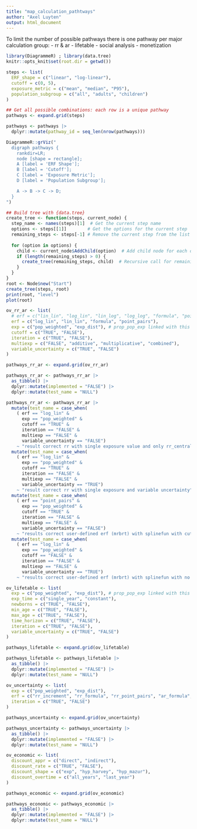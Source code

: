 ```yaml
---
title: "map_calculation_pathtways"
author: "Axel Luyten"
output: html_document
---
```


To limit the number of possible pathways there is one pathway per major calculation group:
- rr & ar
- lifetable
- social analysis
- monetization

```r
library(DiagrammeR) ; library(data.tree)
knitr::opts_knit$set(root.dir = getwd()) 

steps <- list(
  ERF_shape = c("linear", "log-linear"),
  cutoff = c(0, 5),
  exposure_metric = c("mean", "median", "P95"),
  population_subgroup = c("all", "adults", "children")
)

## Get all possible combinations: each row is a unique pathway
pathways <- expand.grid(steps)

pathways <- pathways |> 
  dplyr::mutate(pathway_id = seq_len(nrow(pathways)))

DiagrammeR::grViz("
  digraph pathways {
    rankdir=LR;
    node [shape = rectangle];
    A [label = 'ERF Shape'];
    B [label = 'Cutoff'];
    C [label = 'Exposure Metric'];
    D [label = 'Population Subgroup'];

    A -> B -> C -> D;
  }
")

## Build tree with {data.tree}
create_tree <- function(steps, current_node) {
  step_name <- names(steps)[1]  # Get the current step name
  options <- steps[[1]]        # Get the options for the current step
  remaining_steps <- steps[-1] # Remove the current step from the list
  
  for (option in options) {
    child <- current_node$AddChild(option)  # Add child node for each option
    if (length(remaining_steps) > 0) {
      create_tree(remaining_steps, child)  # Recursive call for remaining steps
    }
  }
}
root <- Node$new("Start")
create_tree(steps, root)
print(root, "level")
plot(root)
```


```r
ov_rr_ar <- list(
  # erf = c("lin_lin", "log_lin", "lin_log", "log_log", "formula", "point_pairs"),
  erf = c("log_lin", "lin_lin", "formula", "point_pairs"),
  exp = c("pop_weighted", "exp_dist"), # prop_pop_exp linked with this
  cutoff = c("TRUE", "FALSE"),
  iteration = c("TRUE", "FALSE"),
  multiexp = c("FALSE", "additive", "multiplicative", "combined"),
  variable_uncertainty = c("TRUE", "FALSE")
)

pathways_rr_ar <- expand.grid(ov_rr_ar)

pathways_rr_ar <- pathways_rr_ar |> 
  as_tibble() |> 
  dplyr::mutate(implemented = "FALSE") |> 
  dplyr::mutate(test_name = "NULL")

pathways_rr_ar <- pathways_rr_ar |> 
  mutate(test_name = case_when(
    ( erf == "log_lin" & 
      exp == "pop_weighted" & 
      cutoff == "TRUE" & 
      iteration == "FALSE" & 
      multiexp == "FALSE" & 
      variable_uncertainty == "FALSE") 
    ~ "result correct rr with single exposure value and only rr_central", TRUE ~ test_name)) |> 
  mutate(test_name = case_when(
    ( erf == "log_lin" & 
      exp == "pop_weighted" & 
      cutoff == "TRUE" & 
      iteration == "FALSE" & 
      multiexp == "FALSE" & 
      variable_uncertainty == "TRUE") 
    ~ "result correct rr with single exposure and variable uncertainty", TRUE ~ test_name)) |> 
  mutate(test_name = case_when(
    ( erf == "point_pairs" & 
      exp == "pop_weighted" & 
      cutoff == "TRUE" & 
      iteration == "FALSE" & 
      multiexp == "FALSE" & 
      variable_uncertainty == "FALSE") 
    ~ "results correct user-defined erf (mrbrt) with splinefun with cutoff of 5", TRUE ~ test_name)) |> 
  mutate(test_name = case_when(
    ( erf == "log_lin" & 
      exp == "pop_weighted" & 
      cutoff == "FALSE" & 
      iteration == "FALSE" & 
      multiexp == "FALSE" & 
      variable_uncertainty == "TRUE") 
    ~ "results correct user-defined erf (mrbrt) with splinefun with no cutoff", TRUE ~ test_name))

```


```r

ov_lifetable <- list(
  exp = c("pop_weighted", "exp_dist"), # prop_pop_exp linked with this
  exp_time = c("single_year", "constant"),
  newborns = c("TRUE", "FALSE"),
  min_age = c("TRUE", "FALSE"),
  max_age = c("TRUE", "FALSE"),
  time_horizon = c("TRUE", "FALSE"),
  iteration = c("TRUE", "FALSE"),
  variable_uncertainty = c("TRUE", "FALSE")
)

pathways_lifetable <- expand.grid(ov_lifetable)

pathways_lifetable <- pathways_lifetable |> 
  as_tibble() |> 
  dplyr::mutate(implemented = "FALSE") |> 
  dplyr::mutate(test_name = "NULL")
```

```r

ov_uncertainty <- list(
  exp = c("pop_weighted", "exp_dist"),
  erf = c("rr_increment", "rr_formula", "rr_point_pairs", "ar_formula", "ar_point_pairs"),
  iteration = c("TRUE", "FALSE")
)

pathways_uncertainty <- expand.grid(ov_uncertainty)

pathways_uncertainty <- pathways_uncertainty |> 
  as_tibble() |> 
  dplyr::mutate(implemented = "FALSE") |> 
  dplyr::mutate(test_name = "NULL")
```

```r

ov_economic <- list(
  discount_appr = c("direct", "indirect"),
  discount_rate = c("TRUE", "FALSE"),
  discount_shape = c("exp", "hyp_harvey", "hyp_mazur"),
  discount_overtime = c("all_years", "last_year")
)

pathways_economic <- expand.grid(ov_economic)

pathways_economic <- pathways_economic |> 
  as_tibble() |> 
  dplyr::mutate(implemented = "FALSE") |> 
  dplyr::mutate(test_name = "NULL")
```

